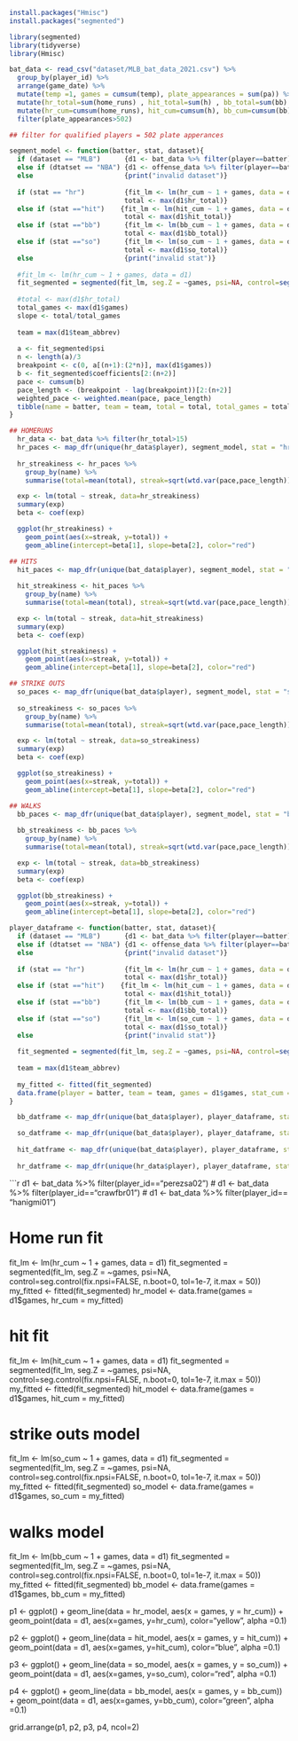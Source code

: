 ```r
install.packages("Hmisc")
install.packages("segmented")

library(segmented)
library(tidyverse)  
library(Hmisc)
```


```r
bat_data <- read_csv("dataset/MLB_bat_data_2021.csv") %>% 
  group_by(player_id) %>% 
  arrange(game_date) %>% 
  mutate(temp =1, games = cumsum(temp), plate_appearances = sum(pa)) %>%
  mutate(hr_total=sum(home_runs) , hit_total=sum(h) , bb_total=sum(bb) , so_total=sum(so)) %>% 
  mutate(hr_cum=cumsum(home_runs), hit_cum=cumsum(h), bb_cum=cumsum(bb), so_cum=cumsum(so)) %>% 
  filter(plate_appearances>502)

## filter for qualified players = 502 plate apperances
```


```r
segment_model <- function(batter, stat, dataset){
  if (dataset == "MLB")      {d1 <- bat_data %>% filter(player==batter)} 
  else if (dtatset == "NBA") {d1 <- offense_data %>% filter(player==batter)} 
  else                       {print("invalid dataset")}
  
  if (stat == "hr")          {fit_lm <- lm(hr_cum ~ 1 + games, data = d1)
                             total <- max(d1$hr_total)}
  else if (stat =="hit")    {fit_lm <- lm(hit_cum ~ 1 + games, data = d1)
                             total <- max(d1$hit_total)}
  else if (stat =="bb")      {fit_lm <- lm(bb_cum ~ 1 + games, data = d1)
                             total <- max(d1$bb_total)}
  else if (stat =="so")      {fit_lm <- lm(so_cum ~ 1 + games, data = d1)
                             total <- max(d1$so_total)}
  else                       {print("invalid stat")}
  
  #fit_lm <- lm(hr_cum ~ 1 + games, data = d1)
  fit_segmented = segmented(fit_lm, seg.Z = ~games, psi=NA, control=seg.control(fix.npsi=FALSE, n.boot=0, tol=1e-7, it.max = 50))
  
  #total <- max(d1$hr_total)
  total_games <- max(d1$games)
  slope <- total/total_games
  
  team = max(d1$team_abbrev)
  
  a <- fit_segmented$psi
  n <- length(a)/3
  breakpoint <- c(0, a[(n+1):(2*n)], max(d1$games))
  b <- fit_segmented$coefficients[2:(n+2)]
  pace <- cumsum(b)
  pace_length <- (breakpoint - lag(breakpoint))[2:(n+2)]
  weighted_pace <- weighted.mean(pace, pace_length)
  tibble(name = batter, team = team, total = total, total_games = total_games, slope  = slope, weighted_pace = weighted_pace, pace = pace, pace_length = pace_length)
}
```

```r
## HOMERUNS
  hr_data <- bat_data %>% filter(hr_total>15)
  hr_paces <- map_dfr(unique(hr_data$player), segment_model, stat = "hr", dataset = "MLB")
  
  hr_streakiness <- hr_paces %>% 
    group_by(name) %>% 
    summarise(total=mean(total), streak=sqrt(wtd.var(pace,pace_length)))

  exp <- lm(total ~ streak, data=hr_streakiness)
  summary(exp)
  beta <- coef(exp)

  ggplot(hr_streakiness) +
    geom_point(aes(x=streak, y=total)) +
    geom_abline(intercept=beta[1], slope=beta[2], color="red")
```

```r
## HITS
  hit_paces <- map_dfr(unique(bat_data$player), segment_model, stat = "hit", dataset = "MLB")
  
  hit_streakiness <- hit_paces %>% 
    group_by(name) %>% 
    summarise(total=mean(total), streak=sqrt(wtd.var(pace,pace_length)))

  exp <- lm(total ~ streak, data=hit_streakiness)
  summary(exp)
  beta <- coef(exp)

  ggplot(hit_streakiness) +
    geom_point(aes(x=streak, y=total)) +
    geom_abline(intercept=beta[1], slope=beta[2], color="red")
```

```r
## STRIKE OUTS
  so_paces <- map_dfr(unique(bat_data$player), segment_model, stat = "so", dataset = "MLB")
  
  so_streakiness <- so_paces %>% 
    group_by(name) %>% 
    summarise(total=mean(total), streak=sqrt(wtd.var(pace,pace_length)))

  exp <- lm(total ~ streak, data=so_streakiness)
  summary(exp)
  beta <- coef(exp)

  ggplot(so_streakiness) +
    geom_point(aes(x=streak, y=total)) +
    geom_abline(intercept=beta[1], slope=beta[2], color="red")
```

```r
## WALKS
  bb_paces <- map_dfr(unique(bat_data$player), segment_model, stat = "bb", dataset = "MLB")
  
  bb_streakiness <- bb_paces %>% 
    group_by(name) %>% 
    summarise(total=mean(total), streak=sqrt(wtd.var(pace,pace_length)))

  exp <- lm(total ~ streak, data=bb_streakiness)
  summary(exp)
  beta <- coef(exp)

  ggplot(bb_streakiness) +
    geom_point(aes(x=streak, y=total)) +
    geom_abline(intercept=beta[1], slope=beta[2], color="red")
```
  
```r
player_dataframe <- function(batter, stat, dataset){
  if (dataset == "MLB")      {d1 <- bat_data %>% filter(player==batter)} 
  else if (dtatset == "NBA") {d1 <- offense_data %>% filter(player==batter)} 
  else                       {print("invalid dataset")}
  
  if (stat == "hr")          {fit_lm <- lm(hr_cum ~ 1 + games, data = d1)
                             total <- max(d1$hr_total)}
  else if (stat =="hit")    {fit_lm <- lm(hit_cum ~ 1 + games, data = d1)
                             total <- max(d1$hit_total)}
  else if (stat =="bb")      {fit_lm <- lm(bb_cum ~ 1 + games, data = d1)
                             total <- max(d1$bb_total)}
  else if (stat =="so")      {fit_lm <- lm(so_cum ~ 1 + games, data = d1)
                             total <- max(d1$so_total)}
  else                       {print("invalid stat")}
  
  fit_segmented = segmented(fit_lm, seg.Z = ~games, psi=NA, control=seg.control(fix.npsi=FALSE, n.boot=0, tol=1e-7, it.max = 50))
  
  team = max(d1$team_abbrev)
  
  my_fitted <- fitted(fit_segmented)
  data.frame(player = batter, team = team, games = d1$games, stat_cum = my_fitted)
}
```

```r
  bb_datframe <- map_dfr(unique(bat_data$player), player_dataframe, stat = "bb", dataset = "MLB")

  so_datframe <- map_dfr(unique(bat_data$player), player_dataframe, stat = "so", dataset = "MLB")
  
  hit_datframe <- map_dfr(unique(bat_data$player), player_dataframe, stat = "hit", dataset = "MLB")
  
  hr_datframe <- map_dfr(unique(hr_data$player), player_dataframe, stat = "hr", dataset = "MLB")
```

  
```r
d1 <- bat_data %>% filter(player_id=="perezsa02")
# d1 <- bat_data %>% filter(player_id=="crawfbr01")
# d1 <- bat_data %>% filter(player_id== "hanigmi01")

# Home run fit
fit_lm <- lm(hr_cum ~ 1 + games, data = d1)
fit_segmented = segmented(fit_lm, seg.Z = ~games, psi=NA, control=seg.control(fix.npsi=FALSE, n.boot=0, tol=1e-7, it.max = 50))
my_fitted <- fitted(fit_segmented)
hr_model <- data.frame(games = d1$games, hr_cum = my_fitted)

# hit fit
fit_lm <- lm(hit_cum ~ 1 + games, data = d1)
fit_segmented = segmented(fit_lm, seg.Z = ~games, psi=NA, control=seg.control(fix.npsi=FALSE, n.boot=0, tol=1e-7, it.max = 50))
my_fitted <- fitted(fit_segmented)
hit_model <- data.frame(games = d1$games, hit_cum = my_fitted)

# strike outs model
fit_lm <- lm(so_cum ~ 1 + games, data = d1)
fit_segmented = segmented(fit_lm, seg.Z = ~games, psi=NA, control=seg.control(fix.npsi=FALSE, n.boot=0, tol=1e-7, it.max = 50))
my_fitted <- fitted(fit_segmented)
so_model <- data.frame(games = d1$games, so_cum = my_fitted)

# walks model
fit_lm <- lm(bb_cum ~ 1 + games, data = d1)
fit_segmented = segmented(fit_lm, seg.Z = ~games, psi=NA, control=seg.control(fix.npsi=FALSE, n.boot=0, tol=1e-7, it.max = 50))
my_fitted <- fitted(fit_segmented)
bb_model <- data.frame(games = d1$games, bb_cum = my_fitted)

p1 <- ggplot() + 
  geom_line(data = hr_model, aes(x = games, y = hr_cum)) + 
  geom_point(data = d1, aes(x=games, y=hr_cum), color="yellow", alpha =0.1)

p2 <- ggplot() +
  geom_line(data = hit_model, aes(x = games, y = hit_cum)) + 
  geom_point(data = d1, aes(x=games, y=hit_cum), color="blue", alpha =0.1)

p3 <- ggplot() +
  geom_line(data = so_model, aes(x = games, y = so_cum)) + 
  geom_point(data = d1, aes(x=games, y=so_cum), color="red", alpha =0.1)

p4 <- ggplot() +
  geom_line(data = bb_model, aes(x = games, y = bb_cum)) + 
  geom_point(data = d1, aes(x=games, y=bb_cum), color="green", alpha =0.1)

grid.arrange(p1, p2, p3, p4, ncol=2)